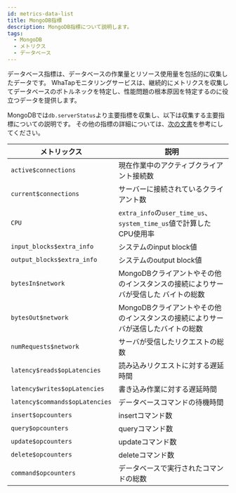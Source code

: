 ```yaml
---
id: metrics-data-list
title: MongoDB指標
description: MongoDB指標について説明します。
tags:
  - MongoDB
  - メトリクス
  - データベース
---
```


データベース指標は、データベースの作業量とリソース使用量を包括的に収集したデータです。 WhaTapモニタリングサービスは、継続的にメトリクスを収集してデータベースのボトルネックを特定し、性能問題の根本原因を特定するのに役立つデータを提供します。

MongoDBでは`db.serverStatus`より主要指標を収集し、以下は収集する主要指標についての説明です。 その他の指標の詳細については、[次の文書](https://www.mongodb.com/docs/manual/reference/command/serverStatus/#output)を参考にしてください。

| メトリックス                         | 説明                                                       |
| ------------------------------ | -------------------------------------------------------- |
| `active$connections`           | 現在作業中のアクティブクライアント接続数                                     |
| `current$connections`          | サーバーに接続されているクライアント数                                      |
| `CPU`                          | `extra_info`の`user_time_us`、`system_time_us`値で計算したCPU使用率 |
| `input_blocks$extra_info`      | システムのinput block値                                        |
| `output_blocks$extra_info`     | システムのoutput block値                                       |
| `bytesIn$network`              | MongoDBクライアントやその他のインスタンスの接続によりサーバが受信した バイトの総数            |
| `bytesOut$network`             | MongoDBクライアントやその他のインスタンスの接続によりサーバが送信したバイトの総数             |
| `numRequests$network`          | サーバが受信したリクエストの総数                                         |
| `latency$reads$opLatencies`    | 読み込みリクエストに対する遅延時間                                        |
| `latency$writes$opLatencies`   | 書き込み作業に対する遅延時間                                           |
| `latency$commands$opLatencies` | データベースコマンドの待機時間                                          |
| `insert$opcounters`            | insertコマンド数                                              |
| `query$opcounters`             | queryコマンド数                                               |
| `update$opcounters`            | updateコマンド数                                              |
| `delete$opcounters`            | deleteコマンド数                                              |
| `command$opcounters`           | データベースで実行されたコマンドの総数                                      |
